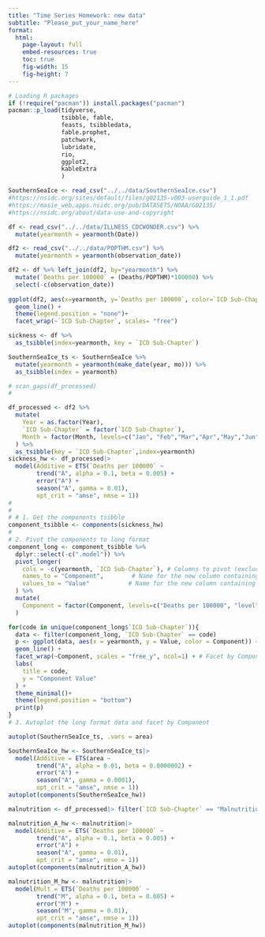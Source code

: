 ```yaml
---
title: "Time Series Homework: new data"
subtitle: "Please_put_your_name_here"
format: 
  html:
    page-layout: full
    embed-resources: true
    toc: true
    fig-width: 15
    fig-height: 7
---
```


```r

# Loading R packages
if (!require("pacman")) install.packages("pacman")
pacman::p_load(tidyverse, 
               tsibble, fable,
               feasts, tsibbledata,
               fable.prophet,
               patchwork,
               lubridate, 
               rio,
               ggplot2,
               kableExtra
               )
```

```r
SouthernSeaIce <- read_csv("../../data/SouthernSeaIce.csv")
#https://nsidc.org/sites/default/files/g02135-v003-userguide_1_1.pdf
#https://masie_web.apps.nsidc.org/pub/DATASETS/NOAA/G02135/
#https://nsidc.org/about/data-use-and-copyright
```

```r
df <- read_csv("../../data/ILLNESS_CDCWONDER.csv") %>% 
  mutate(yearmonth = yearmonth(Date))

df2 <- read_csv("../../data/POPTHM.csv") %>% 
  mutate(yearmonth = yearmonth(observation_date))

df2 <- df %>% left_join(df2, by="yearmonth") %>%
  mutate(`Deaths per 100000` = (Deaths/POPTHM)*100000) %>%
  select(-c(observation_date))
         
ggplot(df2, aes(x=yearmonth, y=`Deaths per 100000`, color=`ICD Sub-Chapter`))+
  geom_line() +
  theme(legend.position = "none")+
  facet_wrap(~`ICD Sub-Chapter`, scales= "free")
```

```r

sickness <- df %>% 
  as_tsibble(index=yearmonth, key = `ICD Sub-Chapter`)

SouthernSeaIce_ts <- SouthernSeaIce %>%
  mutate(yearmonth = yearmonth(make_date(year, mo))) %>%
  as_tsibble(index = yearmonth)

```


```r
# scan_gaps(df_processed)
# 

df_processed <- df2 %>%
  mutate(
    Year = as.factor(Year),
    `ICD Sub-Chapter` = factor(`ICD Sub-Chapter`),
    Month = factor(Month, levels=c("Jan", "Feb","Mar","Apr","May","Jun","Jul","Aug","Sep","Oct","Nov","Dec"))
  ) %>%
  as_tsibble(key = `ICD Sub-Chapter`,index=yearmonth) 
sickness_hw <- df_processed|>
  model(Additive = ETS(`Deaths per 100000` ~
        trend("A", alpha = 0.1, beta = 0.005) +
        error("A") +
        season("A", gamma = 0.01),
        opt_crit = "amse", nmse = 1))
# 
# 
# # 1. Get the components tsibble
component_tsibble <- components(sickness_hw)
# 
# 2. Pivot the components to long format
component_long <- component_tsibble %>%
  dplyr::select(-c(".model")) %>%
  pivot_longer(
    cols = -c(yearmonth, `ICD Sub-Chapter`), # Columns to pivot (exclude Date and ICD Sub-Chapter)
    names_to = "Component",        # Name for the new column containing component names
    values_to = "Value"           # Name for the new column containing component values
  ) %>%
  mutate(
    Component = factor(Component, levels=c("Deaths per 100000", "level", "slope","season","remainder"))
  )

for(code in unique(component_long$`ICD Sub-Chapter`)){
  data <- filter(component_long, `ICD Sub-Chapter` == code)
  p <- ggplot(data, aes(x = yearmonth, y = Value, color = Component)) +
  geom_line() +
  facet_wrap(~Component, scales = "free_y", ncol=1) + # Facet by Component, stack vertically
  labs(
    title = code,
    y = "Component Value"
  ) +
  theme_minimal()+
  theme(legend.position = "bottom")
  print(p)
}
# 3. Autoplot the long format data and facet by Component

autoplot(SouthernSeaIce_ts, .vars = area)

SouthernSeaIce_hw <- SouthernSeaIce_ts|>
  model(Additive = ETS(area ~
        trend("A", alpha = 0.01, beta = 0.0000002) +
        error("A") +
        season("A", gamma = 0.0001),
        opt_crit = "amse", nmse = 1))
autoplot(components(SouthernSeaIce_hw))
```


```r
malnutrition <- df_processed|> filter(`ICD Sub-Chapter` == "Malnutrition")

malnutrition_A_hw <- malnutrition|>
  model(Additive = ETS(`Deaths per 100000` ~
        trend("A", alpha = 0.1, beta = 0.005) +
        error("A") +
        season("A", gamma = 0.01),
        opt_crit = "amse", nmse = 1))
autoplot(components(malnutrition_A_hw))

malnutrition_M_hw <- malnutrition|>
  model(Mult = ETS(`Deaths per 100000` ~
        trend("M", alpha = 0.1, beta = 0.005) +
        error("M") +
        season("M", gamma = 0.01),
        opt_crit = "amse", nmse = 1))
autoplot(components(malnutrition_M_hw))
```

